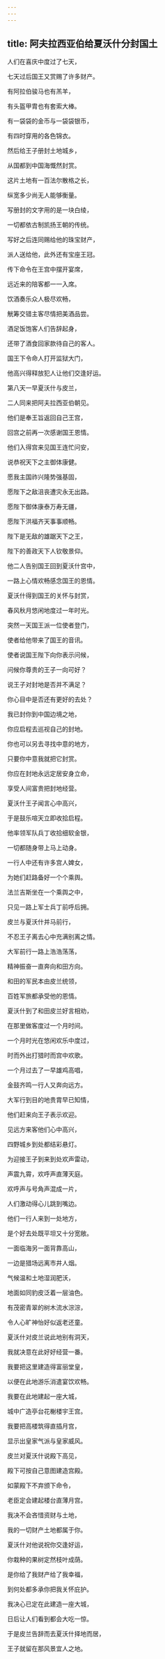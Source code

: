 ```yaml
---
---
---
```

title: 阿夫拉西亚伯给夏沃什分封国土
---




人们在喜庆中度过了七天，

七天过后国王又赏赐了许多财产。

有阿拉伯骏马也有羔羊，

有头盔甲胄也有套索大棒。

有一袋袋的金币与一袋袋银币，

有四时穿用的各色锦衣。

然后给王子册封土地城乡，

从国都到中国海慨然封赏。

这片土地有一百法尔散格之长，

纵宽多少尚无人能够衡量。

写册封的文字用的是一块白绫，

一切都依古制凯扬王朝的传统。

写好之后连同赐给他的珠宝财产，

派人送给他，此外还有宝座王冠。

传下命令在王宫中摆开宴席，

远近来的陪客都一一入席。

饮酒奏乐众人极尽欢畅，

觥筹交错主客尽情把美酒品尝。

酒足饭饱客人们告辞起身，

还带了酒食回家款待自己的客人。

国王下令命人打开监狱大门，

他高兴得释放犯人让他们交逢好运。

第八天一早夏沃什与皮兰，

二人同来把阿夫拉西亚伯朝见。

他们是奉王旨返回自己王宫，

回宫之前再一次感谢国王恩情。

他们入得宫来见国王连忙问安，

说恭祝天下之主御体康健。

愿我主国祚兴隆势强基固，

愿陛下之敌沮丧遭灾永无出路。

愿陛下御体康泰万寿无疆，

愿陛下洪福齐天事事顺畅。

陛下是无敌的雄踞天下之王，

陛下的善政天下人钦敬景仰。

他二人告别国王回到夏沃什宫中，

一路上心情欢畅感念国王的恩情。

夏沃什得到国王的关怀与封赏，

春风秋月悠闲地度过一年时光。

突然一天国王派一位使者登门，

使者给他带来了国王的音讯。

使者说国王陛下向你表示问候，

问候你尊贵的王子一向可好？

说王子对封地是否并不满足？

你心目中是否还有更好的去处？

我已封你到中国边境之地，

你应启程去巡视自己的封地。

你也可以另去寻找中意的地方，

只要你中意我就把它封赏。

你应在封地永远定居安身立命，

享受人间富贵把封地经营。

夏沃什王子闻言心中高兴，

于是鼓乐喧天立即收拾启程。

他率领军队兵丁收拾细软金银，

一切都随身带上马上动身。

一行人中还有许多宫人婢女，

为她们赶路备好一个个乘舆。

法兰吉斯坐在一个乘舆之中，

只见一路上军士兵丁前呼后拥。

皮兰与夏沃什并马前行，

不忍王子离去心中充满别离之情。

大军前行一路上浩浩荡荡，

精神振奋一直奔向和田方向。

和田的军民本由皮兰统领，

百姓军旅都承受他的恩情。

夏沃什到了和田皮兰好言相劝，

在那里做客度过一个月时间。

一个月时光在悠闲欢乐中度过，

时而外出打猎时而宫中欢歌。

一个月过去了一早雄鸡高唱，

金鼓齐鸣一行人又奔向远方。

大军行到目的地贵胄早已知情，

他们赶来向王子表示欢迎。

见远方来客他们心中高兴，

四野城乡到处都结彩悬灯。

为迎接王子到来到处欢声雷动，

声震九霄，欢呼声直薄天庭。

欢呼声与号角声混成一片，

人们激动得心儿跳到嘴边。

他们一行人来到一处地方，

是个好去处既平坦又十分宽敞。

一面临海另一面背靠高山，

一边是猎场远离市井人烟。

气候温和土地湿润肥沃，

地面如同豹皮泛着一层油色。

有茂密青翠的树木流水淙淙，

令人心旷神怡好似返老还童。

夏沃什对皮兰说此地别有洞天，

我就决意在此好好经营一番。

我要把这里建造得富丽堂皇，

以便在此地游乐消遣宴饮欢畅。

我要在此地建起一座大城，

城中广造亭台花榭楼宇王宫。

我要把高楼筑得直插月宫，

显示出皇家气派与皇家威风。

皮兰对夏沃什说殿下高见，

殿下可按自己意图建造宫殿。

如蒙殿下不弃颁下命令，

老臣定会建起楼台直薄月宫。

我决不会吝惜资财与土地，

我的一切财产土地都属于你。

夏沃什对他说祝你交逢好运，

你栽种的果树定然枝叶成荫。

是你给了我财产给了我幸福，

到何处都多承你把我关怀庇护。

我决心已定在此建造一座大城，

日后让人们看到都会大吃一惊。

于是皮兰告辞而去夏沃什择地而居，

王子就留在那风景宜人之地。
